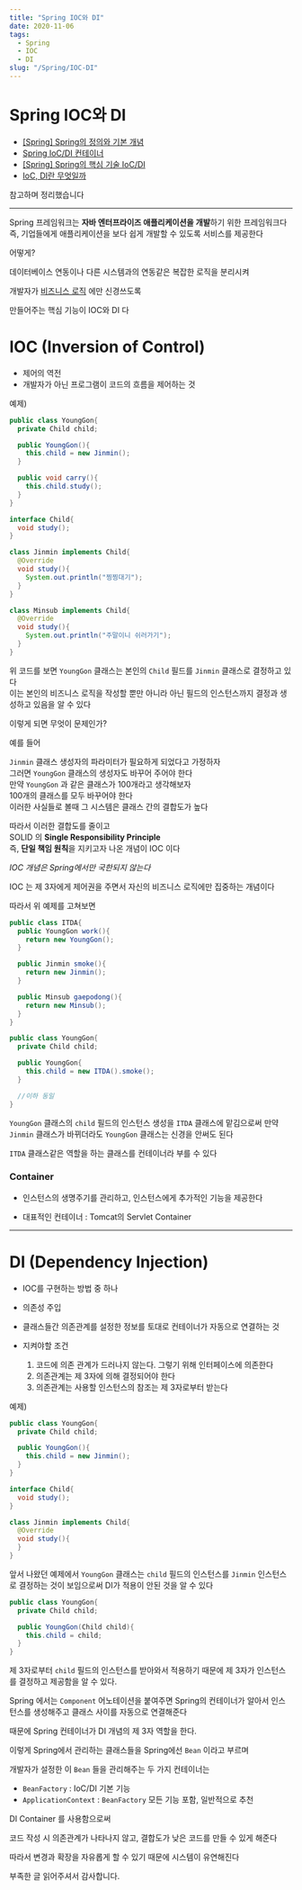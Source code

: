 ```yaml
---
title: "Spring IOC와 DI"
date: 2020-11-06
tags:
  - Spring
  - IOC
  - DI
slug: "/Spring/IOC-DI"
---
```


Spring IOC와 DI
===========

- [[Spring] Spring의 정의와 기본 개념](https://sabarada.tistory.com/66?category=803157)
- [Spring IoC/DI 컨테이너](https://www.edwith.org/boostcourse-web/lecture/20656/)
- [[Spring] Spring의 핵심 기술 IoC/DI](https://sabarada.tistory.com/67)
- [IoC, DI란 무엇일까](https://biggwang.github.io/2019/08/31/Spring/IoC,%20DI%EB%9E%80%20%EB%AC%B4%EC%97%87%EC%9D%BC%EA%B9%8C/)

참고하며 정리했습니다

-------------

Spring 프레임워크는 **자바 엔터프라이즈 애플리케이션을 개발**하기 위한 프레임워크다 <br/>
즉, 기업들에게 애플리케이션을 보다 쉽게 개발할 수 있도록 서비스를 제공한다

어떻게? <br/>

데이터베이스 연동이나 다른 시스템과의 연동같은 복잡한 로직을 분리시켜

개발자가 <u>비즈니스 로직</u> 에만 신경쓰도록

만들어주는 핵심 기능이 IOC와 DI 다

IOC (Inversion of Control)
===========

- 제어의 역전
- 개발자가 아닌 프로그램이 코드의 흐름을 제어하는 것

예제)
```java
public class YoungGon{
  private Child child;

  public YoungGon(){
    this.child = new Jinmin();
  }

  public void carry(){
    this.child.study();
  }
}

interface Child{
  void study();
}

class Jinmin implements Child{
  @Override
  void study(){
    System.out.println("찡찡대기");
  }
}

class Minsub implements Child{
  @Override
  void study(){
    System.out.println("주말이니 쉬러가기");
  }
}
```

위 코드를 보면 <code>YoungGon</code> 클래스는
본인의 <code>Child</code> 필드를 <code>Jinmin</code> 클래스로 결정하고 있다 <br/>
이는 본인의 비즈니스 로직을 작성할 뿐만 아니라 아닌 필드의 인스턴스까지 결정과 생성하고 있음을 알 수 있다

이렇게 되면 무엇이 문제인가?


예를 들어

<code>Jinmin</code> 클래스 생성자의 파라미터가 필요하게 되었다고 가정하자 <br/>
그러면 <code>YoungGon</code> 클래스의 생성자도 바꾸어 주어야 한다 <br/>
만약 <code>YoungGon</code> 과 같은 클래스가 100개라고 생각해보자  <br/>
100개의 클래스를 모두 바꾸어야 한다 <br/>
이러한 사실들로 볼때 그 시스템은 클래스 간의 결합도가 높다

따라서 이러한 결합도를 줄이고 <br/>
SOLID 의 **Single Responsibility Principle** <br/>
즉, **단일 책임 원칙**을 지키고자 나온 개념이 IOC 이다

*IOC 개념은 Spring에서만 국한되지 않는다*

IOC 는 제 3자에게 제어권을 주면서 자신의 비즈니스 로직에만 집중하는 개념이다

따라서 위 예제를 고쳐보면

```java
public class ITDA{
  public YoungGon work(){
    return new YoungGon();
  }

  public Jinmin smoke(){
    return new Jinmin();
  }

  public Minsub gaepodong(){
    return new Minsub();
  }
}

public class YoungGon{
  private Child child;

  public YoungGon{
    this.child = new ITDA().smoke();
  }

  //이하 동일
}
```

<code>YoungGon</code> 클래스의 <code>child</code> 필드의 인스턴스 생성을 <code>ITDA</code> 클래스에 맡김으로써 만약 <code>Jinmin</code> 클래스가 바뀌더라도 <code>YoungGon</code>
클래스는 신경을 안써도 된다

<code>ITDA</code> 클래스같은 역할을 하는 클래스를 컨테이너라 부를 수 있다

### Container
- 인스턴스의 생명주기를 관리하고, 인스턴스에게 추가적인 기능을 제공한다

- 대표적인 컨테이너 : Tomcat의 Servlet Container

--------------------

DI (Dependency Injection)
===========

- IOC를 구현하는 방법 중 하나
- 의존성 주입
- 클래스들간 의존관계를 설정한 정보를 토대로 컨테이너가 자동으로 연결하는 것

- 지켜야할 조건
  1. 코드에 의존 관계가 드러나지 않는다. 그렇기 위해 인터페이스에 의존한다
  2. 의존관계는 제 3자에 의해 결정되어야 한다
  3. 의존관계는 사용할 인스턴스의 참조는 제 3자로부터 받는다

예제)
```java
public class YoungGon{
  private Child child;

  public YoungGon(){
    this.child = new Jinmin();
  }
}

interface Child{
  void study();
}

class Jinmin implements Child{
  @Override
  void study(){
  }
}

```

앞서 나왔던 예제에서 <code>YoungGon</code> 클래스는 <code>child</code> 필드의 인스턴스를 <code>Jinmin</code> 인스턴스로 결정하는 것이 보임으로써 DI가 적용이 안된 것을 알 수 있다

```java
public class YoungGon{
  private Child child;

  public YoungGon(Child child){
    this.child = child;
  }
}
```

제 3자로부터 <code>child</code> 필드의 인스턴스를 받아와서 적용하기 때문에 제 3자가 인스턴스를 결정하고 제공함을 알 수 있다.

Spring 에서는 <code>Component</code> 어노테이션을 붙여주면 Spring의 컨테이너가 알아서 인스턴스를 생성해주고 클래스 사이를 자동으로 연결해준다

때문에 Spring 컨테이너가 DI 개념의 제 3자 역할을 한다.


이렇게 Spring에서 관리하는 클래스들을 Spring에선 <code>Bean</code> 이라고 부르며

개발자가 설정한 이 <code>Bean</code> 들을 관리해주는 두 가지 컨테이너는

- <code>BeanFactory</code> : IoC/DI 기본 기능
- <code>ApplicationContext</code> : <code>BeanFactory</code> 모든 기능 포함, 일반적으로 추천

DI Container 를 사용함으로써 <br/>

코드 작성 시 의존관계가 나타나지 않고, 결합도가 낮은 코드를 만들 수 있게 해준다

따라서 변경과 확장을 자유롭게 할 수 있기 때문에 시스템이 유연해진다

부족한 글 읽어주셔서 감사합니다.
